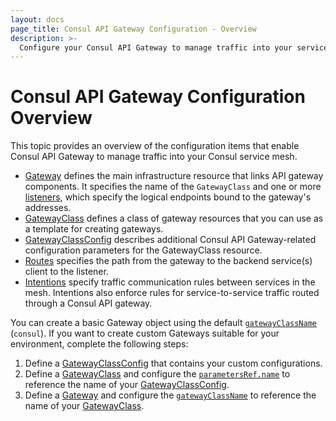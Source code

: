 ```yaml
---
layout: docs
page_title: Consul API Gateway Configuration - Overview
description: >-
  Configure your Consul API Gateway to manage traffic into your service mesh. Learn about the Kubernetes Gateway Specification items you can configure and how to configure custom API Gateways.
---
```


# Consul API Gateway Configuration Overview

This topic provides an overview of the configuration items that enable Consul API Gateway to manage traffic into your Consul service mesh.

- [Gateway](/consul/docs/api-gateway/configuration/gateway) defines the main infrastructure resource that links API gateway components. It specifies the name of the `GatewayClass` and one or more [listeners](/consul/docs/api-gateway/configuration/gateway#listeners), which specify the logical endpoints bound to the gateway's addresses.
- [GatewayClass](/consul/docs/api-gateway/configuration/gatewayclass) defines a class of gateway resources that you can use as a template for creating gateways.
- [GatewayClassConfig](/consul/docs/api-gateway/configuration/gatewayclassconfig) describes additional Consul API Gateway-related configuration parameters for the GatewayClass resource.
- [Routes](/consul/docs/api-gateway/configuration/routes) specifies the path from the gateway to the backend service(s) client to the listener.
- [Intentions](/consul/docs/connect/config-entries/service-intentions) specify traffic communication rules between services in the mesh. Intentions also enforce rules for service-to-service traffic routed through a Consul API gateway.

You can create a basic Gateway object using the default [`gatewayClassName`](/consul/docs/api-gateway/configuration/gateway#gatewayclassname) (`consul`). If you want to create custom Gateways suitable for your environment, complete the following steps:

1. Define a [GatewayClassConfig](/consul/docs/api-gateway/configuration/gatewayclassconfig) that contains your custom configurations.
1. Define a [GatewayClass](/consul/docs/api-gateway/configuration/gatewayclass) and configure the [`parametersRef.name`](/consul/docs/api-gateway/configuration/gatewayclass#parametersref-name) to reference the name of your [GatewayClassConfig](/consul/docs/api-gateway/configuration/gatewayclassconfig).
1. Define a [Gateway](/consul/docs/api-gateway/configuration/gateway) and configure the [`gatewayClassName`](/consul/docs/api-gateway/configuration/gateway#gatewayclassname) to reference the name of your [GatewayClass](/consul/docs/api-gateway/configuration/gatewayclass).

<!--TODO add diagram -->
